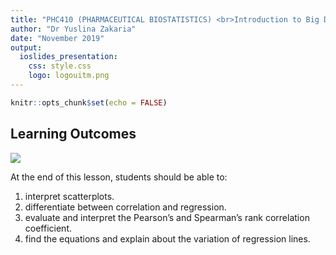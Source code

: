 ```yaml
---
title: "PHC410 (PHARMACEUTICAL BIOSTATISTICS) <br>Introduction to Big Data<br>&<br>Data Analytics"
author: "Dr Yuslina Zakaria"
date: "November 2019"
output: 
  ioslides_presentation:
    css: style.css
    logo: logouitm.png
---
```


```r
knitr::opts_chunk$set(echo = FALSE)
```

## Learning Outcomes
<div class="columns-2">
  ![](figure/correlationimage.png)

  At the end of this lesson, students should be able to:

1. interpret scatterplots.
2. differentiate between correlation and regression.
3. evaluate and interpret the Pearson’s and Spearman’s rank correlation coefficient.
4. find the equations and explain about the variation of regression lines.
</div>



